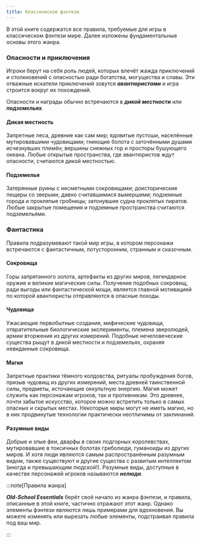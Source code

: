 ```yaml
---
title: Классическое фэнтези
---
```


В этой книге содержатся все правила, требуемые для игры в классическом фэнтези мире. Далее изложены фундаментальные основы этого жанра.

### Опасности и приключения

Игроки берут на себя роль людей, которых влечёт жажда приключений и столкновений с опасностью ради богатства, могущества и славы. Эти отважные искатели приключений зовутся _**авантюристами**_ и игра строится вокруг их похождений.

Опасности и награды обычно встречаются в _**дикой местности**_ или _**подземельях**_.

#### Дикая местность

Запретные леса, древние как сам мир; ядовитые пустоши, населённые мутировавшими чудовищами; гниющие болота с заточёнными душами исчезнувших племён; вершины снежных гор и просторы бушующего океана. Любые открытые пространства, где авантюристов ждут опасности, считаются дикой местностью.

#### Подземелья

Затерянные руины с несметными сокровищами; доисторические пещеры со зверьми, давно считавшимися вымершими; подземные города и проклятые гробницы; затонувшие судна проклятых пиратов. Любые закрытые помещения и подземные пространства считаются подземельями.

### Фантастика

Правила подразумевают такой мир игры, в котором персонажи встречаются с фантастичным, потусторонним, странным и сказочным.

#### Сокровища

Горы запрятанного золота, артефакты из других миров, легендарное оружие и великие магические силы. Получение подобных сокровищ, ради выгоды или фантастической мощи, является главной мотивацией по которой авантюристы отправляются в опасные походы.

#### Чудовища

Ужасающие первобытные создания, мифические чудовища, отвратительные биологические эксперименты, племена зверолюдей, армии вторжения из других измерений. Подобные нечеловеческие существа рыщут в дикой местности и подземельях, охраняя невиданные сокровища.

#### Магия

Запретные практики тёмного колдовства, ритуалы пробуждения богов, призыв чудовищ из других измерений, места древней таинственной силы, предметы, источающие оккультную энергию. Магия может служить как персонажам игроков, так и противникам. Это древнее, почти забытое искусство, которое можно встретить только в самых опасных и скрытых местах. Некоторые миры могут не иметь магию, но в них продвинутые технологии практически неотличимы от заклинаний.

#### Разумные виды

Добрые и злые феи, дварфы в своих подгорных королевствах, мутировавшие в токсичных болотах гриболюди, гуманоиды из других миров. И хотя люди являются самым распространённым разумным видом, также существуют и другие существа с развитым интеллектом (иногда и превышающим людской!). Разумные виды, доступные в качестве персонажей игроков называются _**нелюди**_.

:::note[Правила жанра]

_**Old-School Essentials**_ берёт своё начало из жанра фэнтези, и правила, описанные в этой книге, частично отражают этот жанр. Однако элементы фэнтези являются лишь примерами для вдохновения. Вы можете изменять или вырезать любые элементы, подстраивая правила под ваш мир.

:::

